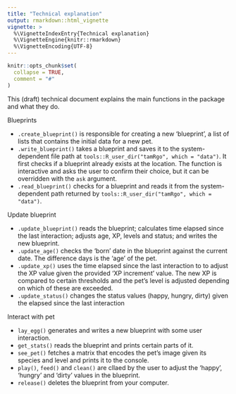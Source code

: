 ```yaml
---
title: "Technical explanation"
output: rmarkdown::html_vignette
vignette: >
  %\VignetteIndexEntry{Technical explanation}
  %\VignetteEngine{knitr::rmarkdown}
  %\VignetteEncoding{UTF-8}
---
```


```r
knitr::opts_chunk$set(
  collapse = TRUE,
  comment = "#"
)
```

This (draft) technical document explains the main functions in the package and what they do.

Blueprints

* `.create_blueprint()` is responsible for creating a new 'blueprint', a list of lists that contains the initial data for a new pet.
* `.write_blueprint()` takes a blueprint and saves it to the system-dependent file path at `tools::R_user_dir("tamRgo", which = "data")`. It first checks if a blueprint already exists at the location. The function is interactive and asks the user to confirm their choice, but it can be overridden with the `ask` argument.
* `.read_blueprint()` checks for a blueprint and reads it from the system-dependent path returned by `tools::R_user_dir("tamRgo", which = "data")`.

Update blueprint

* `.update_blueprint()` reads the blueprint; calculates time elapsed since the last interaction; adjusts age, XP, levels and status; and writes the new blueprint.
* `.update_age()` checks the 'born' date in the blueprint against the current date. The difference days is the 'age' of the pet.
* `.update_xp()` uses the time elapsed since the last interaction to to adjust the XP value given the provided 'XP increment' value. The new XP is compared to certain thresholds and the pet's level is adjusted depending on which of these are exceeded.
* `.update_status()` changes the status values (happy, hungry, dirty) given the elapsed since the last interaction

Interact with pet

* `lay_egg()` generates and writes a new blueprint with some user interaction.
* `get_stats()` reads the blueprint and prints certain parts of it.
* `see_pet()` fetches a matrix that encodes the pet's image given its species and level and prints it to the console.
* `play()`, `feed()` and `clean()` are cllaed by the user to adjust the 'happy', 'hungry' and 'dirty' values in the blueprint.
* `release()` deletes the blueprint from your computer.
